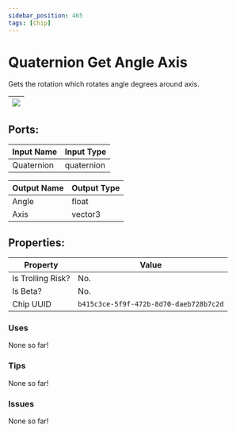 ```yaml
---
sidebar_position: 465
tags: [Chip]
---
```


# Quaternion Get Angle Axis


Gets the rotation which rotates angle degrees around axis.

| ![](https://images-ext-2.discordapp.net/external/MPmIaQzlEPmgGWlgi-WxBBXt0Bjv_zWPkg1y1f_sy3s/https/www.recroomcircuits.com/image/circuit/absolute-value?width=206&height=108) |
|-----|

## Ports:

| Input Name | Input Type |
|-----------|-----------|
| Quaternion | quaternion |

| Output Name | Output Type |
|-----------|-----------|
| Angle | float |
| Axis | vector3 |

## Properties:

| Property  | Value |
|-------------------|-----------|
| Is Trolling Risk? | No. |
| Is Beta? | No. |
| Chip UUID | `b415c3ce-5f9f-472b-8d70-daeb728b7c2d` |

### Uses

None so far!

### Tips

None so far!

### Issues

None so far!
